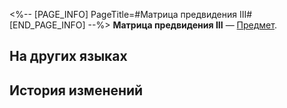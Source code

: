 <%-- [PAGE_INFO]
PageTitle=#Матрица предвидения III#
[END_PAGE_INFO] --%>
{{Предмет Инфобокс
|id          = 252423
|Изображение = Предмет Матрица предвидения III.png
|Тип         = 
|Инвентарь   = 
|Редкость    = 5
|Эффект      = 
|Описание    = Соберите набор карточек воспоминаний, чтобы получить усиление.
}}
{{Описание|Ваши воспоминания об Освоении могут стать источником вдохновения для игры.}}
'''Матрица предвидения III''' — [[Предмет]].

==На других языках==
{{На других языках
|en   = Matrix of Prescience (III)
|zhs  = 穷观阵-Ⅲ
|zht  = 窮觀陣-Ⅲ
|ja   = 窮観の陣-III
|ko   = 궁관진-Ⅲ
|es   = Matriz del Presagio&nbsp;III
|fr   = Matrice de prémonition (III)
|ru   = Матрица предвидения III
|th   = Matrix of Prescience III
|vi   = Ma Trận Tiên Tri-III
|de   = Matrix der Voraussicht (III)
|id   = Matrix of Prescience III
|pt   = Matriz de Presciência (III)
}}

==История изменений==
{{История изменений|3.5}}
